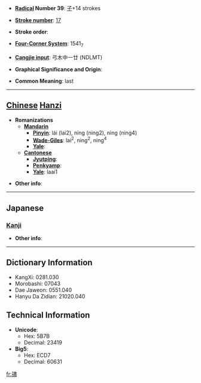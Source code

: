 * '''[[Wiktionary:Chinese radical index| Radical]] Number 39''': [[Wiktionary:Chinese radical index 子|子]]+14 strokes

* '''[[Wiktionary:Chinese total strokes index|Stroke number]]''': [[Wiktionary:Chinese total strokes index 17|17]]

* '''Stroke order''': 

* '''[[Wiktionary:Chinese four corner index|Four-Corner System]]''': 1541<sub>7</sub>

* '''[[Wiktionary:Chinese Cangjie index|Cangjie input]]''': 弓木中一廿 (NDLMT)

* '''Graphical Significance and Origin''': 

* '''Common Meaning''': last

----

== [[Chinese]] [[Hanzi]] ==

* '''Romanizations'''
** '''[[Mandarin]]'''
*** '''[[Pinyin]]''': lái (lai2), níng (ning2), nìng (ning4)
*** '''[[Wade-Giles]]''': lai<sup>2</sup>, ning<sup>2</sup>, ning<sup>4</sup>
*** '''[[Yale]]''': 
** '''[[Cantonese]]'''
*** '''[[Jyutping]]''':
*** '''[[Penkyamp]]''': 
*** '''[[Yale]]''': laai1

* '''Other info''': 

----

==Japanese==
===[[Kanji]]===
{{kanji|on readings=[[だい]] (dai), [[ない]] (nai)|kun readings=}}

* '''Other info''':  

----

== Dictionary Information ==

* KangXi: 0281.030
* Morobashi: 07043
* Dae Jaweon: 0551.040
* Hanyu Da Zidian: 21020.040

== Technical Information ==

* '''Unicode''':
** Hex: 5B7B
** Decimal: 23419
* '''Big5''':
** Hex: ECD7
** Decimal: 60631

[[fr:孻]]
